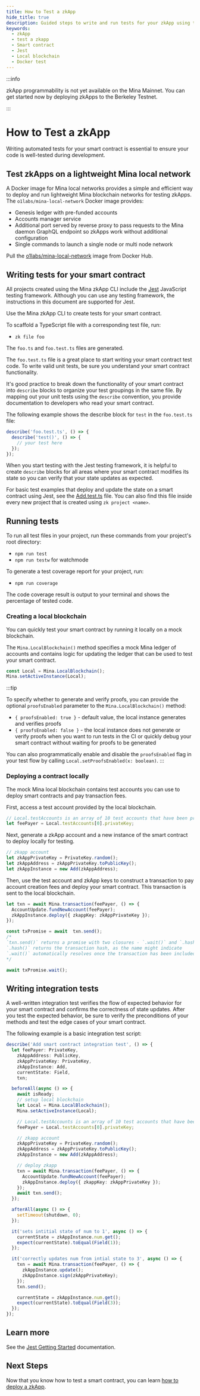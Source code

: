 ```yaml
---
title: How to Test a zkApp
hide_title: true
description: Guided steps to write and run tests for your zkApp using the Jest JavaScript testing framework, create and run tests, create a local blockchain, deploy a contract locally, and write integration tests.
keywords:
  - zkApp
  - test a zkapp
  - Smart contract
  - Jest
  - Local blockchain
  - Docker test
---
```


:::info

zkApp programmability is not yet available on the Mina Mainnet. You can get started now by deploying zkApps to the Berkeley Testnet.

:::

# How to Test a zkApp

Writing automated tests for your smart contract is essential to ensure your code is well-tested during development. 

## Test zkApps on a lightweight Mina local network

A Docker image for Mina local networks provides a simple and efficient way to deploy and run lightweight Mina blockchain networks for testing zkApps. The `o1labs/mina-local-network` Docker image provides:

- Genesis ledger with pre-funded accounts
- Accounts manager service
- Additional port served by reverse proxy to pass requests to the Mina daemon GraphQL endpoint so zkApps work without additional configuration
- Single commands to launch a single node or multi node network

Pull the [o1labs/mina-local-network](https://hub.docker.com/r/o1labs/mina-local-network) image from Docker Hub.

## Writing tests for your smart contract

All projects created using the Mina zkApp CLI include the [Jest](https://jestjs.io/) JavaScript testing framework. Although you can use any testing framework, the instructions in this document are supported for Jest.

Use the Mina zkApp CLI to create tests for your smart contract.

To scaffold a TypeScript file with a corresponding test file, run:

- `zk file foo`

The `foo.ts` and `foo.test.ts` files are generated.

The `foo.test.ts` file is a great place to start writing your smart contract test code. To write valid unit tests, be sure you understand your smart contract functionality.

It's good practice to break down the functionality of your smart contract into `describe` blocks to organize your test groupings in the same file. By mapping out your unit tests using the `describe` convention, you provide documentation to developers who read your smart contract.

The following example shows the describe block for `test` in the `foo.test.ts` file:

```ts
describe('foo.test.ts', () => {
  describe('test()', () => {
    // your test here
  });
});
```

When you start testing with the Jest testing framework, it is helpful to create `describe` blocks for all areas where your smart contract modifies its state so you can verify that your state updates as expected.

For basic test examples that deploy and update the state on a smart contract using Jest, see the [Add.test.ts](https://github.com/o1-labs/zkapp-cli/blob/main/templates/project-ts/src/Add.test.ts) file. You can also find this file inside every new project that is created using `zk project <name>`.

## Running tests

To run all test files in your project, run these commands from your project's root directory:

- `npm run test` 
- `npm run testw` for watchmode

To generate a test coverage report for your project, run:

- `npm run coverage`

The code coverage result is output to your terminal and shows the percentage of tested code.

### Creating a local blockchain

You can quickly test your smart contract by running it locally on a mock blockchain.

The `Mina.LocalBlockchain()` method specifies a mock Mina ledger of accounts and contains logic for updating the ledger that can be used to test your smart contract.

```ts
const Local = Mina.LocalBlockchain();
Mina.setActiveInstance(Local);
```

:::tip

To specify whether to generate and verify proofs, you can provide the optional `proofsEnabled` parameter to the `Mina.LocalBlockchain()` method:

- `{ proofsEnabled: true }` - default value, the local instance generates and verifies proofs
- `{ proofsEnabled: false }` - the local instance does not generate or verify proofs when you want to run tests in the CI or quickly debug your smart contract without waiting for proofs to be generated

You can also programmatically enable and disable the `proofsEnabled` flag in your test flow by calling `Local.setProofsEnabled(x: boolean)`.
:::

### Deploying a contract locally

The mock Mina local blockchain contains test accounts you can use to deploy smart contracts and pay transaction fees.

First, access a test account provided by the local blockchain.

```ts
// Local.testAccounts is an array of 10 test accounts that have been pre-filled with Mina
let feePayer = Local.testAccounts[0].privateKey;
```

Next, generate a zkApp account and a new instance of the smart contract to deploy locally for testing.

```ts
// zkapp account
let zkAppPrivateKey = PrivateKey.random();
let zkAppAddress = zkAppPrivateKey.toPublicKey();
let zkAppInstance = new Add(zkAppAddress);
```

Then, use the test account and zkApp keys to construct a transaction to pay account creation fees and deploy your smart contract. This transaction is sent to the local blockchain.

```ts
let txn = await Mina.transaction(feePayer, () => {
  AccountUpdate.fundNewAccount(feePayer);
  zkAppInstance.deploy({ zkappKey: zkAppPrivateKey });
});

const txPromise = await  txn.send();
/*
`txn.send()` returns a promise with two closures - `.wait()` and `.hash()`
`.hash()` returns the transaction hash, as the name might indicate
`.wait()` automatically resolves once the transaction has been included in a block. this is redundant for the LocalBlockchain, but very helpful for live testnets
*/

await txPromise.wait();

```

## Writing integration tests

A well-written integration test verifies the flow of expected behavior for your smart contract and confirms the correctness of state updates. After you test the expected behavior, be sure to verify the preconditions of your methods and test the edge cases of your smart contract.

The following example is a basic integration test script:

```ts
describe('Add smart contract integration test', () => {
  let feePayer: PrivateKey,
    zkAppAddress: PublicKey,
    zkAppPrivateKey: PrivateKey,
    zkAppInstance: Add,
    currentState: Field,
    txn;

  beforeAll(async () => {
    await isReady;
    // setup local blockchain
    let Local = Mina.LocalBlockchain();
    Mina.setActiveInstance(Local);

    // Local.testAccounts is an array of 10 test accounts that have been pre-filled with Mina
    feePayer = Local.testAccounts[0].privateKey;

    // zkapp account
    zkAppPrivateKey = PrivateKey.random();
    zkAppAddress = zkAppPrivateKey.toPublicKey();
    zkAppInstance = new Add(zkAppAddress);

    // deploy zkapp
    txn = await Mina.transaction(feePayer, () => {
      AccountUpdate.fundNewAccount(feePayer);
      zkAppInstance.deploy({ zkappKey: zkAppPrivateKey });
    });
    await txn.send();
  });

  afterAll(async () => {
    setTimeout(shutdown, 0);
  });

  it('sets intitial state of num to 1', async () => {
    currentState = zkAppInstance.num.get();
    expect(currentState).toEqual(Field(1));
  });

  it('correctly updates num from intial state to 3', async () => {
    txn = await Mina.transaction(feePayer, () => {
      zkAppInstance.update();
      zkAppInstance.sign(zkAppPrivateKey);
    });
    txn.send();

    currentState = zkAppInstance.num.get();
    expect(currentState).toEqual(Field(3));
  });
});
```

## Learn more

See the [Jest Getting Started](https://jestjs.io/docs/getting-started) documentation.

## Next Steps

Now that you know how to test a smart contract, you can learn [how to deploy a zkApp](how-to-deploy-a-zkapp).
